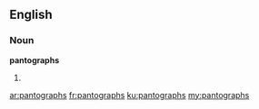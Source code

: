 ==English==

===Noun===
'''pantographs'''

# {{plural of|[[pantograph]]}}

[[ar:pantographs]]
[[fr:pantographs]]
[[ku:pantographs]]
[[my:pantographs]]
